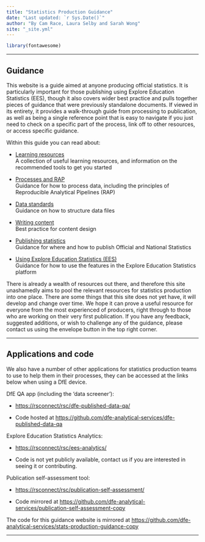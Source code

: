 ```yaml
---
title: "Statistics Production Guidance"
date: "Last updated: `r Sys.Date()`"
author: "By Cam Race, Laura Selby and Sarah Wong"
site: "_site.yml"
---
```


```r
library(fontawesome)

```

---

## Guidance

This website is a guide aimed at anyone producing official statistics. It is particularly important for those publishing using Explore Education Statistics (EES), though it also covers wider best practice and pulls together pieces of guidance that were previously standalone documents. If viewed in its entirety, it provides a walk-through guide from processing to publication, as well as being a single reference point that is easy to navigate if you just need to check on a specific part of the process, link off to other resources, or access specific guidance.

Within this guide you can read about: 

* [Learning resources](l+d.html)  
A collection of useful learning resources, and information on the recommended tools to get you started

* [Processes and RAP](rap.html)  
Guidance for how to process data, including the principles of Reproducible Analytical Pipelines (RAP)

* [Data standards](ud.html)  
Guidance on how to structure data files

* [Writing content](cd.html)  
Best practice for content design

* [Publishing statistics](pub.html)  
Guidance for where and how to publish Official and National Statistics

* [Using Explore Education Statistics (EES)](ees.html)  
Guidance for how to use the features in the Explore Education Statistics platform

There is already a wealth of resources out there, and therefore this site unashamedly aims to pool the relevant resources for statistics production into one place. There are some things that this site does not yet have, it will develop and change over time. We hope it can prove a useful resource for everyone from the most experienced of producers, right through to those who are working on their very first publication. If you have any feedback, suggested additions, or wish to challenge any of the guidance, please contact us using the envelope button in the top right corner.

---

## Applications and code

We also have a number of other applications for statistics production teams to use to help them in their processes, they can be accessed at the links below when using a DfE device.


DfE QA app (including the 'data screener'):

 - [https://rsconnect/rsc/dfe-published-data-qa/](https://rsconnect/rsc/dfe-published-data-qa/){target="_blank" rel="noopener noreferrer"}

 - Code hosted at [https://github.com/dfe-analytical-services/dfe-published-data-qa](https://github.com/dfe-analytical-services/dfe-published-data-qa){target="_blank" rel="noopener noreferrer"}

Explore Education Statistics Analytics:

 - [https://rsconnect/rsc/ees-analytics/](https://rsconnect/rsc/ees-analytics/){target="_blank" rel="noopener noreferrer"}

 - Code is not yet publicly available, contact us if you are interested in seeing it or contributing.

Publication self-assessment tool:

 - [https://rsconnect/rsc/publication-self-assessment/](https://rsconnect/rsc/publication-self-assessment/){target="_blank" rel="noopener noreferrer"}

 - Code mirrored at [https://github.com/dfe-analytical-services/publication-self-assessment-copy](https://github.com/dfe-analytical-services/publication-self-assessment-copy){target="_blank" rel="noopener noreferrer"}

The code for this guidance website is mirrored at [https://github.com/dfe-analytical-services/stats-production-guidance-copy](https://github.com/dfe-analytical-services/stats-production-guidance-copy){target="_blank" rel="noopener noreferrer"}

---
